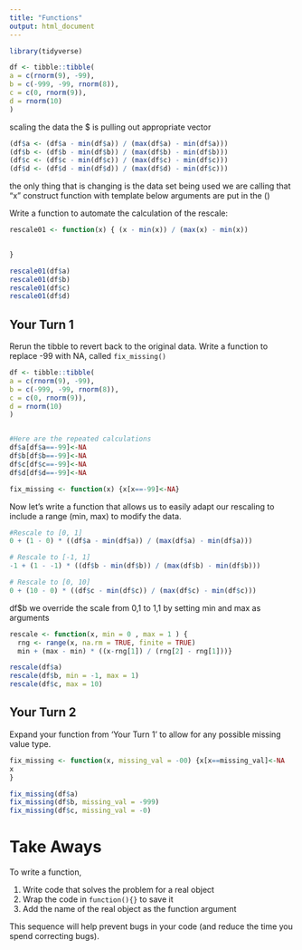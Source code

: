 ```yaml
---
title: "Functions"
output: html_document
---
```


```r
library(tidyverse)

df <- tibble::tibble(
a = c(rnorm(9), -99),
b = c(-999, -99, rnorm(8)),
c = c(0, rnorm(9)),
d = rnorm(10)
)
```
scaling the data
the $ is pulling out appropriate vector
```r
(df$a <- (df$a - min(df$a)) / (max(df$a) - min(df$a)))
(df$b <- (df$b - min(df$b)) / (max(df$b) - min(df$b)))
(df$c <- (df$c - min(df$c)) / (max(df$c) - min(df$c)))
(df$d <- (df$d - min(df$d)) / (max(df$d) - min(df$c)))
```
the only thing that is changing is the data set being used
we are calling that "x"
construct function with template below
arguments are put in the ()

Write a function to automate the calculation of the rescale:
```r
rescale01 <- function(x) { (x - min(x)) / (max(x) - min(x))
  

}

rescale01(df$a)
rescale01(df$b)
rescale01(df$c)
rescale01(df$d)
```


## Your Turn 1

Rerun the tibble to revert back to the original data.  Write a function to replace -99 with NA, called `fix_missing()`

```r
df <- tibble::tibble(
a = c(rnorm(9), -99),
b = c(-999, -99, rnorm(8)),
c = c(0, rnorm(9)),
d = rnorm(10)
)


#Here are the repeated calculations
df$a[df$a==-99]<-NA
df$b[df$b==-99]<-NA
df$c[df$c==-99]<-NA
df$d[df$d==-99]<-NA

```

```r
fix_missing <- function(x) {x[x==-99]<-NA}
```



Now let's write a function that allows us to easily adapt our rescaling to include a range (min, max) to modify the data.
```r
#Rescale to [0, 1]
0 + (1 - 0) * ((df$a - min(df$a)) / (max(df$a) - min(df$a)))

# Rescale to [-1, 1]
-1 + (1 - -1) * ((df$b - min(df$b)) / (max(df$b) - min(df$b)))

# Rescale to [0, 10]
0 + (10 - 0) * ((df$c - min(df$c)) / (max(df$c) - min(df$c)))

```
df$b we override the scale from 0,1 to 1,1 by setting min and max as arguments

```r
rescale <- function(x, min = 0 , max = 1 ) { 
  rng <- range(x, na.rm = TRUE, finite = TRUE)
  min + (max - min) * ((x-rng[1]) / (rng[2] - rng[1]))}

rescale(df$a)
rescale(df$b, min = -1, max = 1)
rescale(df$c, max = 10)

```





## Your Turn 2
Expand your function from 'Your Turn 1' to allow for any possible missing value type.
```r
fix_missing <- function(x, missing_val = -00) {x[x==missing_val]<-NA
x
}

fix_missing(df$a)
fix_missing(df$b, missing_val = -999)
fix_missing(df$c, missing_val = -0)
```



# Take Aways

To write a function, 

1. Write code that solves the problem for a real object  
2. Wrap the code in `function(){}` to save it  
3. Add the name of the real object as the function argument 

This sequence will help prevent bugs in your code (and reduce the time you spend correcting bugs). 
